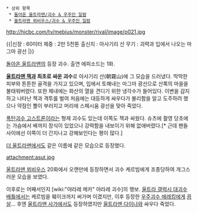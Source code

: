  * 상위 항목
  * [[돌아온 울트라맨/괴수 & 우주인 일람]]
  * [[울트라맨 뫼비우스/괴수 & 우주인 일람]]

http://hicbc.com/tv/mebius/monster/rival/image/p021.jpg

{{|신장 : 60미터 
체중 : 2만 5천톤
출신지 : 아사기리 산
무기 : 괴력과 입에서 나오는 마그마 광선
|}}

[[돌아온 울트라맨]]의 등장 괴수. 출연 에피소드는 1화.

'''[[울트라맨 잭]]과 최초로 싸운 괴수'''로 아사기리 산(朝霧山)에 그 모습을 드러냈다. 딱딱한 피부와 튼튼한 골격을 가지고 있으며, 입에서 토해내는 마그마 광선으로 산록의 마을을 불태워버렸다. 또한 체내에는 화산의 열을 견디기 위한 냉각수가 들어있다. 이변을 감지하고 나타난 잭과 격투를 벌여 처음에는 대등하게 싸우다가 불리함을 알고 도주하려 했으나 약점인 뿔이 부러지고 머리에 스페시움 광선을 맞아 죽었다.

[[폭탄괴수 고스트론]]이라는 형제 괴수도 있는데 이쪽도 잭과 싸웠다. 슈츠에 촬영 당초에는 가슴에서 배까지 장식이 있었으나 강력함을 내보이기 위해 없애버렸다.[* 근데 팬들 사이에선 이쪽이 더 간지나고 강해보인다는 평이 많다.]

[[더 울트라맨]]에서도 같은 이름에 같은 모습으로 등장했다.

attachment:asut.jpg

[[울트라맨 뫼비우스]] 20화에서 오랜만에 등장하면서 괴수 케르빔에게 조종당하여 개그스러운 모습을 보였다.

이후로는 어째서인지 [wiki:"야라레 메카" 야라레 괴수]의 행보. [[울트라 갤럭시 대괴수배틀]]에서는 케르빔을 훼이크까지 써가며 이겼지만, 이후 등장한 [[우주괴수 에레킹]]에게 [[끔살]]... 후엔 [[울트라맨 사가]]에서도 등장하였지만 [[울트라맨 다이나]]와 싸우다 죽었다.
